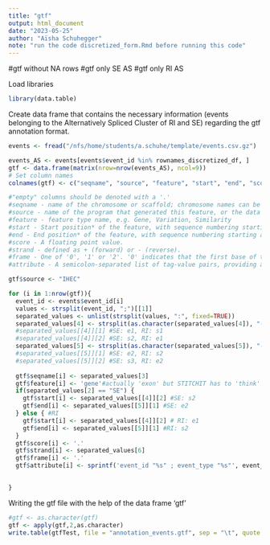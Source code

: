 ```yaml
---
title: "gtf"
output: html_document
date: "2023-05-25"
author: "Aïsha Schuhegger"
note: "run the code discretized_form.Rmd before running this code" 
---
```


#gtf without NA rows
#gtf only SE AS
#gtf only RI AS 


Load libraries
```r
library(data.table)
```

Create data frame that contains the necessary information (events belonging to the Alternatively Spliced Cluster of RI and SE) regarding the gtf annotation format.  
```r
events <- fread("/nfs/home/students/a.schuhe/template/events.csv.gz")

events_AS <- events[events$event_id %in% rownames_discretized_df, ]
gtf <- data.frame(matrix(nrow=nrow(events_AS), ncol=9))
# Set column names
colnames(gtf) <- c("seqname", "source", "feature", "start", "end", "score", "strand", "frame", "attribute")

#"empty" columns should be denoted with a '.'
#seqname - name of the chromosome or scaffold; chromosome names can be given with or without the 'chr' prefix. 
#source - name of the program that generated this feature, or the data source (database or project name)
#feature - feature type name, e.g. Gene, Variation, Similarity
#start - Start position* of the feature, with sequence numbering starting at 1.
#end - End position* of the feature, with sequence numbering starting at 1.
#score - A floating point value.
#strand - defined as + (forward) or - (reverse).
#frame - One of '0', '1' or '2'. '0' indicates that the first base of the feature is the first base of a codon, '1' that the second base is the first base of a codon, and so on..
#attribute - A semicolon-separated list of tag-value pairs, providing additional information about each feature.

gtf$source <- "IHEC"

for (i in 1:nrow(gtf)){
  event_id <- events$event_id[i]
  values <- strsplit(event_id, ";")[[1]]
  separated_values <- unlist(strsplit(values, ":", fixed=TRUE))
  separated_values[4] <- strsplit(as.character(separated_values[4]), "-", fixed = TRUE)
  #separated_values[[4]][1] #SE: e1, RI: s1
  #separated_values[[4]][2] #SE: s2, RI: e1
  separated_values[5] <- strsplit(as.character(separated_values[5]), "-", fixed = TRUE)
  #separated_values[[5]][1] #SE: e2, RI: s2
  #separated_values[[5]][2] #SE: s3, RI: e2
  
  gtf$seqname[i] <- separated_values[3]
  gtf$feature[i] <- 'gene'#actually 'exon' but STITCHIT has to 'think' that it is a gene 
  if(separated_values[2] == "SE") {
    gtf$start[i] <- separated_values[[4]][2] #SE: s2 
    gtf$end[i] <- separated_values[[5]][1] #SE: e2
  } else { #RI
    gtf$start[i] <- separated_values[[4]][2] # RI: e1
    gtf$end[i] <- separated_values[[5]][1] #RI: s2
  }
  gtf$score[i] <- '.'
  gtf$strand[i] <- separated_values[6]
  gtf$frame[i] <- '.'
  gtf$attribute[i] <- sprintf('event_id "%s" ; event_type "%s"', event_id, separated_values[2]) #gene_id and Skipped Exon or Retained Intron 

  
}

```

Writing the gtf file with the help of the data frame 'gtf'
```r
#gtf <- as.character(gtf)
gtf <- apply(gtf,2,as.character)
write.table(gtfTest, file = "annotation_events.gtf", sep = "\t", quote = FALSE, row.names = FALSE)

```


